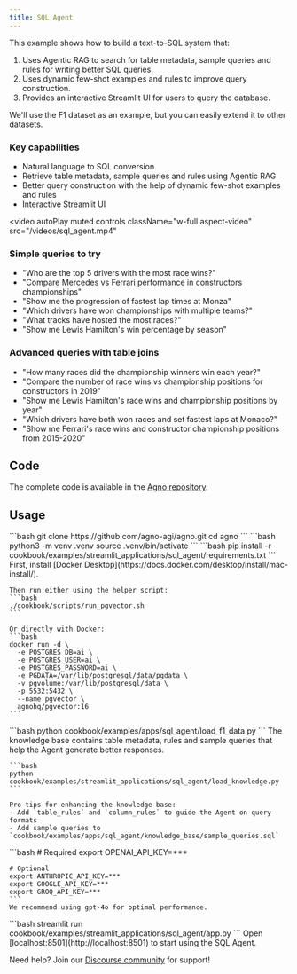 ```yaml
---
title: SQL Agent
---
```


This example shows how to build a text-to-SQL system that:
1. Uses Agentic RAG to search for table metadata, sample queries and rules for writing better SQL queries.
2. Uses dynamic few-shot examples and rules to improve query construction.
3. Provides an interactive Streamlit UI for users to query the database.

We'll use the F1 dataset as an example, but you can easily extend it to other datasets.

### Key capabilities
- Natural language to SQL conversion
- Retrieve table metadata, sample queries and rules using Agentic RAG
- Better query construction with the help of dynamic few-shot examples and rules
- Interactive Streamlit UI

<video
  autoPlay
  muted
  controls
  className="w-full aspect-video"
  src="/videos/sql_agent.mp4"
></video>

### Simple queries to try
- "Who are the top 5 drivers with the most race wins?"
- "Compare Mercedes vs Ferrari performance in constructors championships"
- "Show me the progression of fastest lap times at Monza"
- "Which drivers have won championships with multiple teams?"
- "What tracks have hosted the most races?"
- "Show me Lewis Hamilton's win percentage by season"

### Advanced queries with table joins
- "How many races did the championship winners win each year?"
- "Compare the number of race wins vs championship positions for constructors in 2019"
- "Show me Lewis Hamilton's race wins and championship positions by year"
- "Which drivers have both won races and set fastest laps at Monaco?"
- "Show me Ferrari's race wins and constructor championship positions from 2015-2020"

## Code

The complete code is available in the [Agno repository](https://github.com/agno-agi/agno).

## Usage

<Steps>
  <Step title="Clone the repository">
    ```bash
    git clone https://github.com/agno-agi/agno.git
    cd agno
    ```
  </Step>

  <Step title="Create virtual environment">
    ```bash
    python3 -m venv .venv
    source .venv/bin/activate
    ```
  </Step>

  <Step title="Install dependencies">
    ```bash
    pip install -r cookbook/examples/streamlit_applications/sql_agent/requirements.txt
    ```
  </Step>

  <Step title="Run PgVector">
    First, install [Docker Desktop](https://docs.docker.com/desktop/install/mac-install/).

    Then run either using the helper script:
    ```bash
    ./cookbook/scripts/run_pgvector.sh
    ```

    Or directly with Docker:
    ```bash
    docker run -d \
      -e POSTGRES_DB=ai \
      -e POSTGRES_USER=ai \
      -e POSTGRES_PASSWORD=ai \
      -e PGDATA=/var/lib/postgresql/data/pgdata \
      -v pgvolume:/var/lib/postgresql/data \
      -p 5532:5432 \
      --name pgvector \
      agnohq/pgvector:16
    ```
  </Step>

  <Step title="Load F1 data">
    ```bash
    python cookbook/examples/apps/sql_agent/load_f1_data.py
    ```
  </Step>

  <Step title="Load knowledge base">
    The knowledge base contains table metadata, rules and sample queries that help the Agent generate better responses.

    ```bash
    python cookbook/examples/streamlit_applications/sql_agent/load_knowledge.py
    ```

    Pro tips for enhancing the knowledge base:
    - Add `table_rules` and `column_rules` to guide the Agent on query formats
    - Add sample queries to `cookbook/examples/apps/sql_agent/knowledge_base/sample_queries.sql`
  </Step>

  <Step title="Set up API keys">
    ```bash
    # Required
    export OPENAI_API_KEY=***

    # Optional
    export ANTHROPIC_API_KEY=***
    export GOOGLE_API_KEY=***
    export GROQ_API_KEY=***
    ```
    We recommend using gpt-4o for optimal performance.
  </Step>

  <Step title="Launch the app">
    ```bash
    streamlit run cookbook/examples/streamlit_applications/sql_agent/app.py
    ```
    Open [localhost:8501](http://localhost:8501) to start using the SQL Agent.
  </Step>
</Steps>

Need help? Join our [Discourse community](https://community.agno.com) for support!
